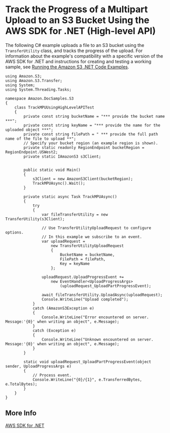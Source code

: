 # Track the Progress of a Multipart Upload to an S3 Bucket Using the AWS SDK for \.NET \(High\-level API\)<a name="HLTrackProgressMPUDotNet"></a>

The following C\# example uploads a file to an S3 bucket using the `TransferUtility` class, and tracks the progress of the upload\. For information about the example's compatibility with a specific version of the AWS SDK for \.NET and instructions for creating and testing a working sample, see [Running the Amazon S3 \.NET Code Examples](UsingTheMPDotNetAPI.mdx#TestingDotNetApiSamples)\.

```
using Amazon.S3;
using Amazon.S3.Transfer;
using System;
using System.Threading.Tasks;

namespace Amazon.DocSamples.S3
{
    class TrackMPUUsingHighLevelAPITest
    {
        private const string bucketName = "*** provide the bucket name ***";
        private const string keyName = "*** provide the name for the uploaded object ***";
        private const string filePath = " *** provide the full path name of the file to upload **";
        // Specify your bucket region (an example region is shown).
        private static readonly RegionEndpoint bucketRegion = RegionEndpoint.USWest2;
        private static IAmazonS3 s3Client;


        public static void Main()
        {
            s3Client = new AmazonS3Client(bucketRegion);
            TrackMPUAsync().Wait();
        }

        private static async Task TrackMPUAsync()
        {
            try
            {
                var fileTransferUtility = new TransferUtility(s3Client);

                // Use TransferUtilityUploadRequest to configure options.
                // In this example we subscribe to an event.
                var uploadRequest =
                    new TransferUtilityUploadRequest
                    {
                        BucketName = bucketName,
                        FilePath = filePath,
                        Key = keyName
                    };

                uploadRequest.UploadProgressEvent +=
                    new EventHandler<UploadProgressArgs>
                        (uploadRequest_UploadPartProgressEvent);

                await fileTransferUtility.UploadAsync(uploadRequest);
                Console.WriteLine("Upload completed");
            }
            catch (AmazonS3Exception e)
            {
                Console.WriteLine("Error encountered on server. Message:'{0}' when writing an object", e.Message);
            }
            catch (Exception e)
            {
                Console.WriteLine("Unknown encountered on server. Message:'{0}' when writing an object", e.Message);
            }
        }

        static void uploadRequest_UploadPartProgressEvent(object sender, UploadProgressArgs e)
        {
            // Process event.
            Console.WriteLine("{0}/{1}", e.TransferredBytes, e.TotalBytes);
        }
    }
}
```

## More Info<a name="HLTrackProgressMPUDotNet-more-info"></a>

[AWS SDK for \.NET](https://aws.amazon.com/sdk-for-net/)